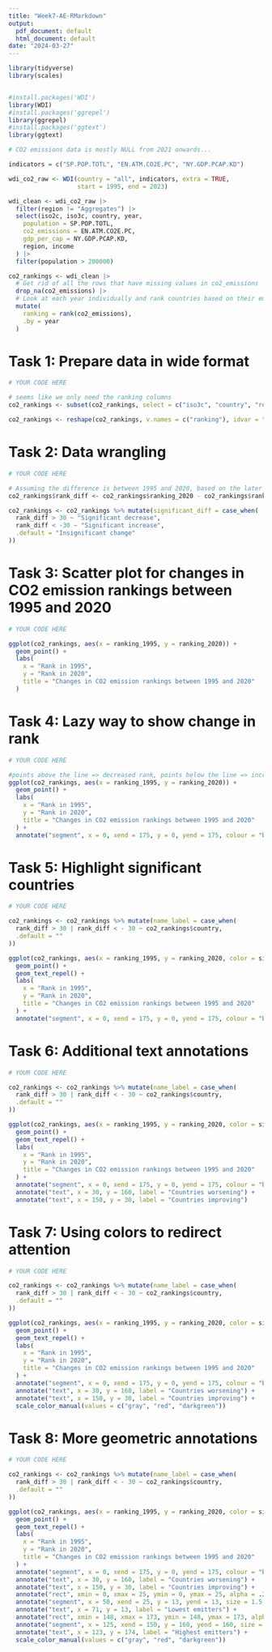 ```yaml
---
title: "Week7-AE-RMarkdown"
output:
  pdf_document: default
  html_document: default
date: "2024-03-27"
---
```


```r
library(tidyverse)
library(scales)


#install.packages('WDI')
library(WDI)    
#install.packages('ggrepel')
library(ggrepel)
#install.packages('ggtext')
library(ggtext) 
```
```r
# CO2 emissions data is mostly NULL from 2021 onwards...

indicators = c("SP.POP.TOTL", "EN.ATM.CO2E.PC", "NY.GDP.PCAP.KD")

wdi_co2_raw <- WDI(country = "all", indicators, extra = TRUE, 
                   start = 1995, end = 2023)
```

```r
wdi_clean <- wdi_co2_raw |>
  filter(region != "Aggregates") |>
  select(iso2c, iso3c, country, year,
    population = SP.POP.TOTL,
    co2_emissions = EN.ATM.CO2E.PC,
    gdp_per_cap = NY.GDP.PCAP.KD,
    region, income
  ) |>
  filter(population > 200000) 
```

```r
co2_rankings <- wdi_clean |>
  # Get rid of all the rows that have missing values in co2_emissions
  drop_na(co2_emissions) |>
  # Look at each year individually and rank countries based on their emissions that year
  mutate(
    ranking = rank(co2_emissions),
    .by = year
  )
```


# Task 1: Prepare data in wide format
```r
# YOUR CODE HERE

# seems like we only need the ranking columns
co2_rankings <- subset(co2_rankings, select = c("iso3c", "country", "region", "income", "ranking", "year"))

co2_rankings <- reshape(co2_rankings, v.names = c("ranking"), idvar = "iso3c", timevar = "year", direction = "wide", sep = "_")

```


# Task 2: Data wrangling
```r
# YOUR CODE HERE

# Assuming the difference is between 1995 and 2020, based on the later tasks.
co2_rankings$rank_diff <- co2_rankings$ranking_2020 - co2_rankings$ranking_1995

co2_rankings <- co2_rankings %>% mutate(significant_diff = case_when(
  rank_diff > 30 ~ "Significant decrease",
  rank_diff < -30 ~ "Significant increase",
  .default = "Insignificant change"
))
```


# Task 3: Scatter plot for changes in CO2 emission rankings between 1995 and 2020
```r
# YOUR CODE HERE

ggplot(co2_rankings, aes(x = ranking_1995, y = ranking_2020)) +
  geom_point() +
  labs(
    x = "Rank in 1995",
    y = "Rank in 2020",
    title = "Changes in CO2 emission rankings between 1995 and 2020"
  )

```


# Task 4: Lazy way to show change in rank
```r
# YOUR CODE HERE

#points above the line => decreased rank, points below the line => increased rank, points on the line => maintained rank
ggplot(co2_rankings, aes(x = ranking_1995, y = ranking_2020)) +
  geom_point() +
  labs(
    x = "Rank in 1995",
    y = "Rank in 2020",
    title = "Changes in CO2 emission rankings between 1995 and 2020"
  ) +
  annotate("segment", x = 0, xend = 175, y = 0, yend = 175, colour = "blue")

```


# Task 5: Highlight significant countries
```r
# YOUR CODE HERE

co2_rankings <- co2_rankings %>% mutate(name_label = case_when(
  rank_diff > 30 | rank_diff < - 30 ~ co2_rankings$country,
  .default = ""
))

ggplot(co2_rankings, aes(x = ranking_1995, y = ranking_2020, color = significant_diff, label = name_label)) +
  geom_point() +
  geom_text_repel() +
  labs(
    x = "Rank in 1995",
    y = "Rank in 2020",
    title = "Changes in CO2 emission rankings between 1995 and 2020"
  ) +
  annotate("segment", x = 0, xend = 175, y = 0, yend = 175, colour = "blue")

```


# Task 6: Additional text annotations
```r
# YOUR CODE HERE

co2_rankings <- co2_rankings %>% mutate(name_label = case_when(
  rank_diff > 30 | rank_diff < - 30 ~ co2_rankings$country,
  .default = ""
))

ggplot(co2_rankings, aes(x = ranking_1995, y = ranking_2020, color = significant_diff, label = name_label)) +
  geom_point() +
  geom_text_repel() +
  labs(
    x = "Rank in 1995",
    y = "Rank in 2020",
    title = "Changes in CO2 emission rankings between 1995 and 2020"
  ) +
  annotate("segment", x = 0, xend = 175, y = 0, yend = 175, colour = "blue") +
  annotate("text", x = 30, y = 160, label = "Countries worsening") +
  annotate("text", x = 150, y = 30, label = "Countries improving") 

```


# Task 7: Using colors to redirect attention
```R
# YOUR CODE HERE

co2_rankings <- co2_rankings %>% mutate(name_label = case_when(
  rank_diff > 30 | rank_diff < - 30 ~ co2_rankings$country,
  .default = ""
))

ggplot(co2_rankings, aes(x = ranking_1995, y = ranking_2020, color = significant_diff, label = name_label)) +
  geom_point() +
  geom_text_repel() +
  labs(
    x = "Rank in 1995",
    y = "Rank in 2020",
    title = "Changes in CO2 emission rankings between 1995 and 2020"
  ) +
  annotate("segment", x = 0, xend = 175, y = 0, yend = 175, colour = "blue") +
  annotate("text", x = 30, y = 160, label = "Countries worsening") +
  annotate("text", x = 150, y = 30, label = "Countries improving") +
  scale_color_manual(values = c("gray", "red", "darkgreen"))

```


# Task 8: More geometric annotations
```r
# YOUR CODE HERE

co2_rankings <- co2_rankings %>% mutate(name_label = case_when(
  rank_diff > 30 | rank_diff < - 30 ~ co2_rankings$country,
  .default = ""
))

ggplot(co2_rankings, aes(x = ranking_1995, y = ranking_2020, color = significant_diff, label = name_label)) +
  geom_point() +
  geom_text_repel() +
  labs(
    x = "Rank in 1995",
    y = "Rank in 2020",
    title = "Changes in CO2 emission rankings between 1995 and 2020"
  ) +
  annotate("segment", x = 0, xend = 175, y = 0, yend = 175, colour = "blue") +
  annotate("text", x = 30, y = 160, label = "Countries worsening") +
  annotate("text", x = 150, y = 30, label = "Countries improving") +
  annotate("rect", xmin = 0, xmax = 25, ymin = 0, ymax = 25, alpha = .2) +
  annotate("segment", x = 50, xend = 25, y = 13, yend = 13, size = 1.5, arrow = arrow()) +
  annotate("text", x = 71, y = 13, label = "Lowest emitters") +
  annotate("rect", xmin = 148, xmax = 173, ymin = 148, ymax = 173, alpha = .2) +
  annotate("segment", x = 125, xend = 150, y = 160, yend = 160, size = 1.5, arrow = arrow()) +
  annotate("text", x = 123, y = 174, label = "Highest emitters") +
  scale_color_manual(values = c("gray", "red", "darkgreen")) 


```